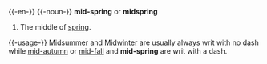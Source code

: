 {{-en-}}
{{-noun-}}
'''mid-spring''' or '''midspring'''
# The middle of [[spring]].
{{-usage-}}
[[Midsummer]] and [[Midwinter]] are usually always writ with no dash while [[mid-autumn]] or [[mid-fall]] and '''mid-spring''' are writ with a dash.